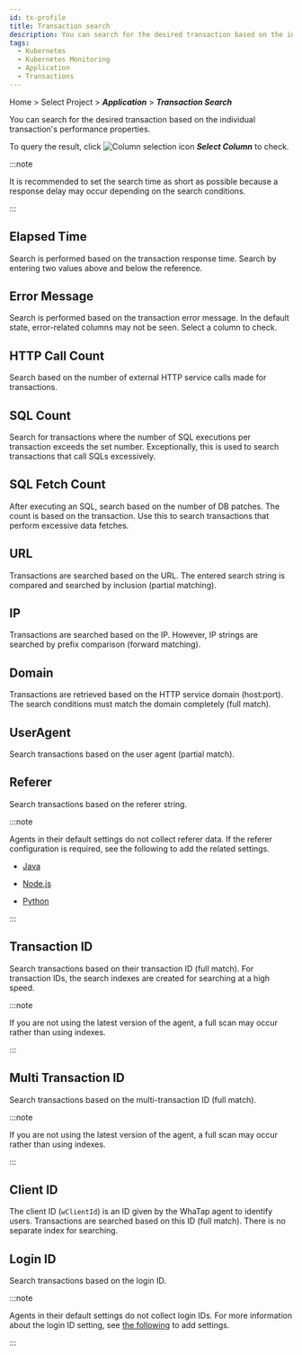 ```yaml
---
id: tx-profile
title: Transaction search
description: You can search for the desired transaction based on the individual transaction's performance properties.
tags:
  - Kubernetes
  - Kubernetes Monitoring
  - Application
  - Transactions
---
```


Home > Select Project > **_Application_** > **_Transaction Search_**

<ImgLang img='whatap_application_analysis_tx_profile.png' desc='Transaction Search' />

You can search for the desired transaction based on the individual transaction's performance properties.

<ImgLang img='whatap_application_analysis_tx_profile_column.png' desc='Select Column' />

To query the result, click ![Column selection icon](/img/ico-column-set.svg) **_Select Column_** to check.

:::note

It is recommended to set the search time as short as possible because a response delay may occur depending on the search conditions.

:::

## Elapsed Time

<ImgLang img='whatap_application_analysis_tx_profile_time.png' desc='Elapsed Time' />

Search is performed based on the transaction response time. Search by entering two values above and below the reference.

## Error Message

<ImgLang img='whatap_application_analysis_tx_profile_error.png' desc='Error Message' />

Search is performed based on the transaction error message. In the default state, error-related columns may not be seen. Select a column to check.

## HTTP Call Count

<ImgLang img='whatap_application_analysis_tx_profile_http.png' desc='HTTP Call Count' />

Search based on the number of external HTTP service calls made for transactions.

## SQL Count

<ImgLang img='whatap_application_analysis_tx_profile_sql.png' desc='SQL Count' />

Search for transactions where the number of SQL executions per transaction exceeds the set number. Exceptionally, this is used to search transactions that call SQLs excessively.

## SQL Fetch Count

<ImgLang img='whatap_application_analysis_tx_profile_sqlfetch.png' desc='SQL Fetch Count' />

After executing an SQL, search based on the number of DB patches. The count is based on the transaction. Use this to search transactions that perform excessive data fetches.

## URL

<ImgLang img='whatap_application_analysis_tx_profile_url.png' desc='URL' />

Transactions are searched based on the URL. The entered search string is compared and searched by inclusion (partial matching).

## IP

<ImgLang img='whatap_application_analysis_tx_profile_ip.png' desc='IP' />

Transactions are searched based on the IP. However, IP strings are searched by prefix comparison (forward matching).

## Domain

<ImgLang img='whatap_application_analysis_tx_profile_domain.png' desc='Domain' />

Transactions are retrieved based on the HTTP service domain (host:port). The search conditions must match the domain completely (full match).

## UserAgent

<ImgLang img='whatap_application_analysis_tx_profile_useragent.png' desc='User Agent' />

Search transactions based on the user agent (partial match). 

## Referer

<ImgLang img='whatap_application_analysis_tx_profile_referer.png' desc='Referer' />

Search transactions based on the referer string.

:::note

Agents in their default settings do not collect referer data. If the referer configuration is required, see the following to add the related settings.

-   [Java](../java/analysis-apm-trs#stat-referer)

-   [Node.js](../nodejs/analysis-apm-trs#stat-referer)

-   [Python](../python/analysis-apm-trs#stat-referer)

:::

## Transaction ID

<ImgLang img='whatap_application_analysis_tx_profile_tid.png' desc='Transaction ID' />

Search transactions based on their transaction ID (full match). For transaction IDs, the search indexes are created for searching at a high speed.

:::note

If you are not using the latest version of the agent, a full scan may occur rather than using indexes.

:::

## Multi Transaction ID

<ImgLang img='whatap_application_analysis_tx_profile_mtid.png' desc='Multi Transaction ID' />

Search transactions based on the multi-transaction ID (full match).

:::note

If you are not using the latest version of the agent, a full scan may occur rather than using indexes.

:::

## Client ID

<ImgLang img='whatap_application_analysis_tx_profile_clientid.png' desc='Client ID' />

The client ID (`wClientId`) is an ID given by the WhaTap agent to identify users. Transactions are searched based on this ID (full match). There is no separate index for searching.

## Login ID

<ImgLang img='whatap_application_analysis_tx_profile_loginid.png' desc='Login ID' />

Search transactions based on the login ID.

:::note

Agents in their default settings do not collect login IDs. For more information about the login ID setting, see [the following](../java/script-plugin#common-plugin) to add settings.

:::
